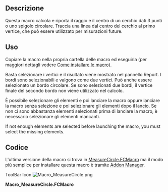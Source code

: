 <languages/>

<div class="mw-translate-fuzzy">
{{Macro/it
|Name=Macro MeasureCircle
|Icon=Macro_MeasureCircle.png
|Translate=Misura cerchio
|Description=Calcola il raggio di un cerchio da 3 punti o da uno spigolo circolare
|Author=galou_breizh
|Version=1.0
|Date=2016-04-08
|FCVersion=All
|Download=[https://www.freecadweb.org/wiki/images/b/bd/Macro_MeasureCircle.png ToolBar Icon]
}}
</div>

<span id="Description"></span>
==Descrizione==

<div class="mw-translate-fuzzy">
Questa macro calcola e riporta il raggio e il centro di un cerchio dati 3 punti o uno spigolo circolare.
Traccia una linea dal centro del cerchio al primo vertice, che può essere utilizzato per misurazioni future.
</div>

{{Codeextralink|https://raw.githubusercontent.com/FreeCAD/FreeCAD-macros/master/Information/MeasureCircle.FCMacro}}

<span id="Usage"></span>
<div class="mw-translate-fuzzy">
== Uso ==
</div>

<div class="mw-translate-fuzzy">
Copiare la macro nella propria cartella delle macro ed eseguirla (per maggiori dettagli vedere [[How to install macros/it|Come installare le macro]]).
</div>

<div class="mw-translate-fuzzy">
Basta selezionare i vertici e il risultato viene mostrato nel pannello Report.
I bordi sono selezionabili e valgono come due vertici.
Può anche essere selezionato un bordo circolare.
Se sono selezionati due bordi, il vertice finale del secondo bordo non viene utilizzato nel calcolo.
</div>

<div class="mw-translate-fuzzy">
È possibile selezionare gli elementi e poi lanciare la macro oppure lanciare la macro senza selezione e poi selezionare gli elementi dopo il lancio.
Se non ci sono abbastanza elementi selezionati prima di lanciare la macro, è necessario selezionare gli elementi mancanti.
</div>

<div lang="en" dir="ltr" class="mw-content-ltr">
If not enough elements are selected before launching the macro, you must select the missing elements.
</div>

<span id="Code"></span>
== Codice ==

L'ultima versione della macro si trova in [https://raw.githubusercontent.com/FreeCAD/FreeCAD-macros/master/Information/MeasureCircle.FCMacro MeasureCircle.FCMacro] ma il modo più semplice per installare questa macro è tramite [[Std_AddonMgr/it|Addon Manager]].

<div lang="en" dir="ltr" class="mw-content-ltr">
ToolBar Icon [[Image:Macro_MeasureCircle.png]]
</div>

'''Macro_MeasureCircle.FCMacro'''

{{clear}}